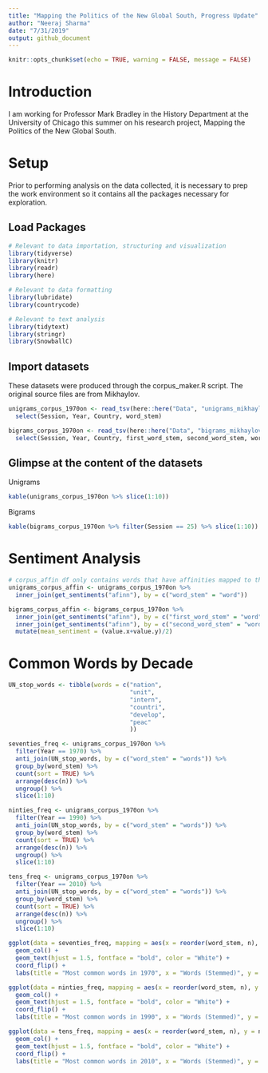 ```yaml
---
title: "Mapping the Politics of the New Global South, Progress Update"
author: "Neeraj Sharma"
date: "7/31/2019"
output: github_document
---
```


```r
knitr::opts_chunk$set(echo = TRUE, warning = FALSE, message = FALSE)
```

# Introduction

I am working for Professor Mark Bradley in the History Department at the University of Chicago this summer on his research project, Mapping the Politics of the New Global South. 

# Setup

Prior to performing analysis on the data collected, it is necessary to prep the work environment so it contains all the packages necessary for exploration. 

## Load Packages

```r
# Relevant to data importation, structuring and visualization
library(tidyverse)
library(knitr)
library(readr)
library(here)

# Relevant to data formatting
library(lubridate)
library(countrycode)

# Relevant to text analysis
library(tidytext)
library(stringr)
library(SnowballC)
```

## Import datasets

These datasets were produced through the corpus_maker.R script. The original source files are from Mikhaylov.

```r
unigrams_corpus_1970on <- read_tsv(here::here("Data", "unigrams_mikhaylov_project.tsv")) %>%
  select(Session, Year, Country, word_stem)

bigrams_corpus_1970on <- read_tsv(here::here("Data", "bigrams_mikhaylov_project.tsv")) %>%
  select(Session, Year, Country, first_word_stem, second_word_stem, word_stem)
```

## Glimpse at the content of the datasets

Unigrams

```r
kable(unigrams_corpus_1970on %>% slice(1:10))
```

Bigrams

```r
kable(bigrams_corpus_1970on %>% filter(Session == 25) %>% slice(1:10))
```

# Sentiment Analysis

```r
# corpus_affin df only contains words that have affinities mapped to them
unigrams_corpus_affin <- unigrams_corpus_1970on %>% 
  inner_join(get_sentiments("afinn"), by = c("word_stem" = "word"))

bigrams_corpus_affin <- bigrams_corpus_1970on %>% 
  inner_join(get_sentiments("afinn"), by = c("first_word_stem" = "word")) %>%
  inner_join(get_sentiments("afinn"), by = c("second_word_stem" = "word")) %>%
  mutate(mean_sentiment = (value.x+value.y)/2)
```

# Common Words by Decade

```r
UN_stop_words <- tibble(words = c("nation", 
                                  "unit", 
                                  "intern", 
                                  "countri", 
                                  "develop", 
                                  "peac"
                                  ))
```

```r
seventies_freq <- unigrams_corpus_1970on %>%
  filter(Year == 1970) %>%
  anti_join(UN_stop_words, by = c("word_stem" = "words")) %>%
  group_by(word_stem) %>%
  count(sort = TRUE) %>%
  arrange(desc(n)) %>%
  ungroup() %>%
  slice(1:10)

ninties_freq <- unigrams_corpus_1970on %>%
  filter(Year == 1990) %>%
  anti_join(UN_stop_words, by = c("word_stem" = "words")) %>%
  group_by(word_stem) %>%
  count(sort = TRUE) %>%
  arrange(desc(n)) %>%
  ungroup() %>%
  slice(1:10)

tens_freq <- unigrams_corpus_1970on %>%
  filter(Year == 2010) %>%
  anti_join(UN_stop_words, by = c("word_stem" = "words")) %>%
  group_by(word_stem) %>%
  count(sort = TRUE) %>%
  arrange(desc(n)) %>%
  ungroup() %>%
  slice(1:10)

ggplot(data = seventies_freq, mapping = aes(x = reorder(word_stem, n), y = n, label = n)) +
  geom_col() +
  geom_text(hjust = 1.5, fontface = "bold", color = "White") +
  coord_flip() +
  labs(title = "Most common words in 1970", x = "Words (Stemmed)", y = "Number of Mentions")

ggplot(data = ninties_freq, mapping = aes(x = reorder(word_stem, n), y = n, label = n)) +
  geom_col() +
  geom_text(hjust = 1.5, fontface = "bold", color = "White") +
  coord_flip() +
  labs(title = "Most common words in 1990", x = "Words (Stemmed)", y = "Number of Mentions")

ggplot(data = tens_freq, mapping = aes(x = reorder(word_stem, n), y = n, label = n)) +
  geom_col() +
  geom_text(hjust = 1.5, fontface = "bold", color = "White") +
  coord_flip() +
  labs(title = "Most common words in 2010", x = "Words (Stemmed)", y = "Number of Mentions")

```